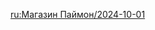 {{Paimon's Bargains
|time_start = 2024-10-01 04:00:00
|time_end   = 2024-11-01 03:59:59
|shop = 
{{Shop|Razor|34|1|type=Character}}
{{Shop|Amber|34|1|type=Character}}
{{Shop|Royal Longsword|24|3|type=Weapon}}
{{Shop|Royal Greatsword|24|3|type=Weapon}}
{{Shop|Royal Spear|24|3|type=Weapon}}
{{Shop|Royal Grimoire|24|3|type=Weapon}}
{{Shop|Royal Bow|24|3|type=Weapon}}
}}

[[ru:Магазин Паймон/2024-10-01]]